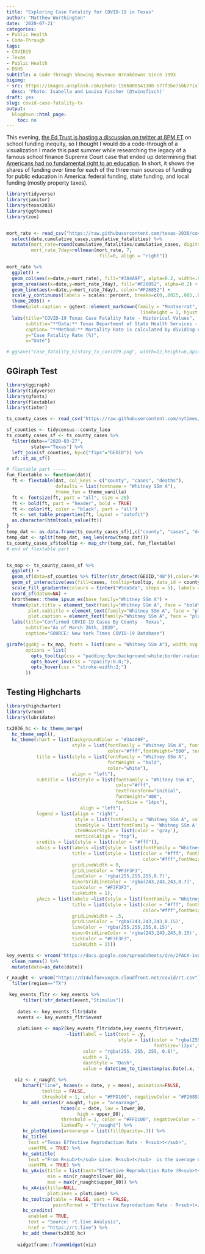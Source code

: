 ```yaml
---
title: "Exploring Case Fatality for COVID-19 in Texas"
author: "Matthew Worthington"
date: '2020-07-21'
categories:
- Public Health
- Code-Through
tags:
- COVID19
- Texas
- Public Health
- DSHS
subtitle: A Code-Through Showing Revenue Breakdowns Since 1993
bigimg:
- src: https://images.unsplash.com/photo-1506808541308-577f3be75bb7?ixlib=rb-1.2.1&ixid=eyJhcHBfaWQiOjEyMDd9&auto=format&fit=crop&w=2279&q=80
  desc: 'Photo: Isabella and Louisa Fischer (@twinsfisch)'
draft: yes
slug: covid-case-fatality-tx
output:
  blogdown::html_page:
    toc: no
---
```


This evening, [the Ed Trust is hosting a discussion on twitter at 8PM ET](https://edtrust.org/resource/funding-gaps-2018/) on school funding inequity, so I thought I would do a code-through of a visualization I made this past summer while researching the legacy of a famous school finance Supreme Court case that ended up determining that [Americans had no fundamental right to an education](https://www.folomedia.org/americans-no-right-education/). In short, it shows the shares of funding over time for each of the three main sources of funding for public education in America: federal funding, state funding, and local funding (mostly property taxes). 

<!--more-->


```r
library(tidyverse)
library(janitor)
library(texas2036)
library(ggthemes)
library(zoo)


mort_rate <- read_csv("https://raw.githubusercontent.com/texas-2036/covid_tracker/master/clean_data/dshs/cases/state_cases_trends.csv") %>% 
  select(date,cumulative_cases,cumulative_fatalities) %>% 
  mutate(mort_rate=round(cumulative_fatalities/cumulative_cases, digits=4),
         mort_rate_7day=rollmean(mort_rate, 7, 
                                  fill=0, align = "right"))

mort_rate %>% 
  ggplot() +
  geom_col(aes(x=date,y=mort_rate), fill="#3A4A9F", alpha=0.2, width=.9) +
  geom_area(aes(x=date,y=mort_rate_7day), fill="#F26852", alpha=0.2) +
  geom_line(aes(x=date,y=mort_rate_7day), color="#F26852") + 
  scale_y_continuous(labels = scales::percent, breaks=c(0,.0025,.005,.0075,.010,.0125,.015,.0175,.020,.0225,.025,.0275)) +
  theme_2036() +
  theme(plot.caption = ggtext::element_markdown(family = "Montserrat", color = "#8C8F93", size = 10, 
                                                 lineheight = 1, hjust = 0, vjust = -5)) +
  labs(title="COVID-19 Texas Case Fatality Rate - Historical Values",
       subtitle="**Data:** Texas Department of State Health Services - Accessible Dashboard Data (Trends Tab) <br><br>**Legend:** <span style='color:#3A4A9F;opacity:0.2'>**Mortality Rate**</span> | <span style='color:#F26852;opacity:0.2'>**7-Day Average**</span>",
       caption= "**Method:** Mortality Rate is calculated by dividing each day's total fatalities from each day's total cases",
       y="Case Fatality Rate (%)",
       x="Date")

# ggsave("case_fatality_history_tx_covid19.png", width=12,height=6,dpi=300)

```

## GGiraph Test

```r
library(ggiraph)
library(tidyverse)
library(gfonts)
library(flextable)
library(tinter)

ts_county_cases <- read_csv("https://raw.githubusercontent.com/nytimes/covid-19-data/master/us-counties.csv")

sf_counties <- tidycensus::county_laea
ts_county_cases_sf <- ts_county_cases %>% 
  filter(date=="2020-03-27",
         state=="Texas") %>% 
  left_join(sf_counties, by=c("fips"="GEOID")) %>% 
  sf::st_as_sf()

# flextable part -----
fun_flextable <- function(dat){
  ft <- flextable(dat, col_keys = c("county", "cases", "deaths"), 
                  defaults = list(fontname = "Whitney SSm A"), 
                  theme_fun = theme_vanilla)
  ft <- fontsize(ft, part = "all", size = 20)
  ft <- bold(ft, part = "header", bold = TRUE)
  ft <- color(ft, color = "black", part = "all")
  ft <- set_table_properties(ft, layout = "autofit")
  as.character(htmltools_value(ft))
}
temp_dat <- as.data.frame(ts_county_cases_sf)[,c("county", "cases", "deaths")]
temp_dat <- split(temp_dat, seq_len(nrow(temp_dat)))
ts_county_cases_sf$tooltip <- map_chr(temp_dat, fun_flextable)
# end of flextable part


tx_map <- ts_county_cases_sf %>%
  ggplot() +
  geom_sf(data=sf_counties %>% filter(str_detect(GEOID,"48")),color="#dddddd", fill="#f2f2f2", lwd=.3) +
  geom_sf_interactive(aes(fill=cases, tooltip=tooltip, data_id = county), lwd=.3) +
  scale_fill_gradientn(colours = tinter("#5da5da", steps = 5), labels = function(x) paste0(x,"Cases")) +
  coord_sf(datum=NA) +
  hrbrthemes::theme_ipsum_es(base_family="Whitney SSm A") +
  theme(plot.title = element_text(family="Whitney SSm A", face = "bold"),
        plot.subtitle = element_text(family="Whitney SSm A", face = "plain"),
        plot.caption = element_text(family="Whitney SSm A", face = "plain")) + 
  labs(title="Confirmed COVID-19 Cases By County - Texas",
       subtitle="As of March 26th, 2020",
       caption="SOURCE: New York Times COVID-19 Database")

girafe(ggobj = tx_map, fonts = list(sans = "Whitney SSm A"), width_svg = 12, height_svg = 8,
       options = list(
         opts_tooltip(css = "padding:5px;background:white;border-radius:2px 2px 2px 2px;"),
         opts_hover_inv(css = "opacity:0.8;"),
         opts_hover(css = "stroke-width:2;")
       ))
```


## Testing Highcharts
```r
library(highcharter)
library(vroom)
library(lubridate)

tx2036_hc <- hc_theme_merge(
  hc_theme_smpl(),
  hc_theme(chart = list(backgroundColor = "#3A4A9F", 
                        style = list(fontFamily = "Whitney SSm A", fontSize = "28px", 
                                     color="#fff",fontWeight="500", textTransform="uppercase")),
           title = list(style = list(fontFamily = "Whitney SSm A", 
                                     fontWeight = "bold",
                                     color="white"),
                        align = "left"), 
           subtitle = list(style = list(fontFamily = "Whitney SSm A", 
                                        color="#fff",
                                        textTransform="initial",
                                        fontWeight="400",
                                        fontSize = "14px"),
                           align = "left"), 
           legend = list(align = "right", 
                         style = list(fontFamily = "Whitney SSm A", color="white"),
                         itemStyle = list(fontFamily = 'Whitney SSm A', color = 'white'),
                         itemHoverStyle = list(color = 'gray'),   
                         verticalAlign = "top"),
           credits = list(style = list(color = "#fff")),
           xAxis = list(labels =list(style = list(fontFamily = "Whitney SSm A", color="#fff")), 
                        title = list(style = list(color = "#fff", fontSize = "12px", 
                                                  color="#fff",fontWeight="500")),
                        gridLineWidth = 0,
                        gridLineColor = "#F3F3F3", 
                        lineColor = 'rgba(255,255,255,0.7)', 
                        minorGridLineColor = 'rgba(243,243,243,0.7)', 
                        tickColor = "#F3F3F3", 
                        tickWidth = 1), 
           yAxis = list(labels =list(style = list(fontFamily = "Whitney SSm A", color="#fff")), 
                        title = list(style = list(color = "#fff", fontSize = "12px", 
                                                  color="#fff",fontWeight="500")), 
                        gridLineWidth = .5,
                        gridLineColor = 'rgba(243,243,243,0.15)', 
                        lineColor = 'rgba(255,255,255,0.15)', 
                        minorGridLineColor = 'rgba(243,243,243,0.15)', 
                        tickColor = "#F3F3F3", 
                        tickWidth = 2)))

key_events <- vroom("https://docs.google.com/spreadsheets/d/e/2PACX-1vQ2q_c5RpywszCamM3VINgAwZ51OJoPfBFflEvXpuAqAZrw9SDovcGnfDOlF7uwzCnZf5XMkEluhlUb/pub?output=csv") %>% 
  clean_names() %>% 
  mutate(date=as_date(date))

r_naught <- vroom("https://d14wlfuexuxgcm.cloudfront.net/covid/rt.csv") %>% 
  filter(region=="TX")

 key_events_fltr <- key_events %>%
      filter(!str_detect(event,"Stimulus"))
    
    dates <- key_events_fltr$date
    events <- key_events_fltr$event
    
    plotLines <- map2(key_events_fltr$date,key_events_fltr$event,
                      ~list(label = list(text = .y,
                                         style = list(color = "rgba(255, 255, 255, 0.6)", 
                                                      fontSize='12px',textTransform='initial')),
                            color = "rgba(255, 255, 255, 0.6)",
                            width = 1,
                            dashStyle = "Dash",
                            value = datetime_to_timestamp(as.Date(.x, tz="UTC"))))
    
   viz <- r_naught %>% 
      hchart("line", hcaes(x = date, y = mean), animation=FALSE,
             tooltip = FALSE,
             threshold = 1, color = "#FFD100", negativeColor = "#F26852") %>%
      hc_add_series(r_naught, type = "arearange",
                    hcaes(x = date, low = lower_80,
                          high = upper_80),
                    threshold = 1, color = "#FFD100", negativeColor = "#F26852",
                    linkedTo = "r_naught") %>%
      hc_plotOptions(arearange = list(fillOpacity=.3)) %>%
      hc_title(
        text ="Texas Effective Reproduction Rate · R<sub>t</sub>",
        useHTML = TRUE) %>% 
      hc_subtitle(
        text ="From R<sub>t</sub> Live: R<sub>t</sub>  is the average number of people who become infected by an infectious person.</br><span style='color: #FFD100'>If it’s above 1.0, COVID-19 will spread quickly.</span> <span style='color: #F26852'>If it’s below 1.0, infections will slow.</span>",
        useHTML = TRUE) %>%
      hc_yAxis(title = list(text="Effective Reproduction Rate (R<sub>t</sub>)"),
               min = min(r_naught$lower_80), 
               max = max(r_naught$upper_80)) %>% 
      hc_xAxis(title=NULL,
               plotLines = plotLines) %>% 
      hc_tooltip(table = FALSE, sort = FALSE,
                 pointFormat = "Effective Reproduction Rate · R<sub>t</sub>: {point.mean:,.2f}<br>") %>% 
      hc_credits(
        enabled = TRUE,
        text = "Source: rt.live Analysis",
        href = "https://rt.live") %>%
      hc_add_theme(tx2036_hc)
    
    widgetframe::frameWidget(viz)
```

